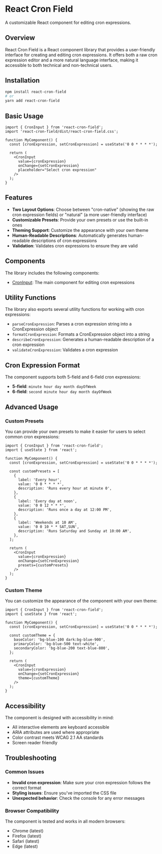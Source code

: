 
<Meta title="Introduction" />

# React Cron Field

A customizable React component for editing cron expressions.

## Overview

React Cron Field is a React component library that provides a user-friendly interface for creating and editing cron expressions. It offers both a raw cron expression editor and a more natural language interface, making it accessible to both technical and non-technical users.

## Installation

```bash
npm install react-cron-field
# or
yarn add react-cron-field
```

## Basic Usage

```tsx
import { CronInput } from 'react-cron-field';
import 'react-cron-field/dist/react-cron-field.css';

function MyComponent() {
  const [cronExpression, setCronExpression] = useState('0 0 * * * *');

  return (
    <CronInput
      value={cronExpression}
      onChange={setCronExpression}
      placeholder="Select cron expression"
    />
  );
}
```

## Features

- **Two Layout Options**: Choose between "cron-native" (showing the raw cron expression fields) or "natural" (a more user-friendly interface)
- **Customizable Presets**: Provide your own presets or use the built-in ones
- **Theming Support**: Customize the appearance with your own theme
- **Human-Readable Descriptions**: Automatically generates human-readable descriptions of cron expressions
- **Validation**: Validates cron expressions to ensure they are valid

## Components

The library includes the following components:

- [CronInput](/?path=/docs/components-croninput--docs): The main component for editing cron expressions
## Utility Functions

The library also exports several utility functions for working with cron expressions:

- `parseCronExpression`: Parses a cron expression string into a CronExpression object
- `formatCronExpression`: Formats a CronExpression object into a string
- `describeCronExpression`: Generates a human-readable description of a cron expression
- `validateCronExpression`: Validates a cron expression

## Cron Expression Format

The component supports both 5-field and 6-field cron expressions:

- **5-field**: `minute hour day month dayOfWeek`
- **6-field**: `second minute hour day month dayOfWeek`

## Advanced Usage

### Custom Presets

You can provide your own presets to make it easier for users to select common cron expressions:

```tsx
import { CronInput } from 'react-cron-field';
import { useState } from 'react';

function MyComponent() {
  const [cronExpression, setCronExpression] = useState('0 0 * * * *');

  const customPresets = [
    {
      label: 'Every hour',
      value: '0 0 * * * *',
      description: 'Runs every hour at minute 0',
    },
    {
      label: 'Every day at noon',
      value: '0 0 12 * * *',
      description: 'Runs once a day at 12:00 PM',
    },
    {
      label: 'Weekends at 10 AM',
      value: '0 0 10 * * SAT,SUN',
      description: 'Runs Saturday and Sunday at 10:00 AM',
    },
  ];

  return (
    <CronInput
      value={cronExpression}
      onChange={setCronExpression}
      presets={customPresets}
    />
  );
}
```

### Custom Theme

You can customize the appearance of the component with your own theme:

```tsx
import { CronInput } from 'react-cron-field';
import { useState } from 'react';

function MyComponent() {
  const [cronExpression, setCronExpression] = useState('0 0 * * * *');

  const customTheme = {
    baseColor: 'bg-blue-100 dark:bg-blue-900',
    primaryColor: 'bg-blue-500 text-white',
    secondaryColor: 'bg-blue-200 text-blue-800',
  };

  return (
    <CronInput
      value={cronExpression}
      onChange={setCronExpression}
      theme={customTheme}
    />
  );
}
```

## Accessibility

The component is designed with accessibility in mind:

- All interactive elements are keyboard accessible
- ARIA attributes are used where appropriate
- Color contrast meets WCAG 2.1 AA standards
- Screen reader friendly

## Troubleshooting

### Common Issues

- **Invalid cron expression**: Make sure your cron expression follows the correct format
- **Styling issues**: Ensure you've imported the CSS file
- **Unexpected behavior**: Check the console for any error messages

### Browser Compatibility

The component is tested and works in all modern browsers:

- Chrome (latest)
- Firefox (latest)
- Safari (latest)
- Edge (latest)

